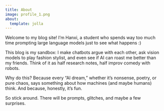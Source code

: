 ```yaml
---
title: About
image: profile_1.png
about:
  template: jolla
---
```


Welcome to my blog site!
I’m Hanxi, a student who spends way too much time prompting large language models just to see what happens :)

This blog is my sandbox: I make chatbots argue with each other, ask vision models to play fashion stylist, and even see if AI can roast me better than my friends. Think of it as half research notes, half improv comedy with robots.

Why do this? Because every “AI dream,” whether it’s nonsense, poetry, or pure chaos, says something about how machines (and maybe humans) think. And because, honestly, it’s fun.

So stick around. There will be prompts, glitches, and maybe a few surprises.


